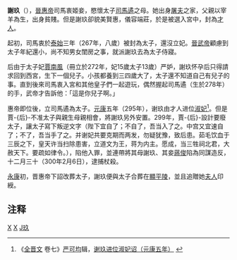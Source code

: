 {{東亞女性歷史人物
|名稱 =謝玖
|身份 =
|國家 =
|屆數 =
|最高職務 =
|前任 = 
|繼任 = 
|圖片名稱 =
|圖片大小 =
|圖片說明 =
|姓=[[謝姓|謝姓]]
|名=玖
|姓名=
|字=
|官職 =
|封爵 =
|封號 =
|位號=
|位階=
|品階=
|御稱號 =<!--日本皇族之稱號-->
|宮號1 =<!--日本皇族之宮號-->
|宮號2 =<!--朝鮮王族之宮號-->
|封地 =
|湯沐邑 =
|神號 =
|尊號 =
|族裔 = 
|信仰 = <!--指的是宗教信仰-->
|旗籍 =<!--清朝旗人專用-->
|氏族 =
|府邸 =
|世系 = 
|初名 =
|乳名 =<!--日本、朝鮮、琉球以外人物用-->
|幼名 =<!--日本人用-->
|兒名 =<!--朝鮮人用-->
|童名 =<!--琉球人用-->
|小字=
|號=
|法號=
|院號=
|其他名號=
|出生日期=
|出生地點=
|婚年=
|逝世日期=
|逝世地點=
|諡號=
|墓葬=
|祠廟=
|父親=
|嫡母=
|母親=
|夫=孝惠皇帝[[司馬衷|司馬衷]]
|婚姻名份=
|夫之父=孝武皇帝[[司馬炎|司馬炎]]
|夫之母=武元皇后[[楊豔|楊豔]]
|夫之嫡母=
|夫之元配=惠皇后[[賈南風|賈南風]]
|夫之正室=
|夫之繼室=惠皇后[[羊獻容|羊獻容]]
|夫之平妻=
|夫之側室=
|兄弟=
|姊妹=
|嫡兄弟=
|嫡姊妹=
|庶兄弟=
|庶姊妹=
|同胞兄弟=
|同胞姊妹=
|異母兄弟=
|異母姊妹=
|異父兄弟=
|異父姊妹=
|繼兄弟=
|繼姊妹=
|子=愍懷太子[[司馬遹|司馬遹]]
|女=
|養子=
|養女=
|繼子=
|繼女=
|其他親屬 =孫：南陽王[[司馬虨|司馬虨]]<br>孫：濮陽哀王[[司馬臧|司馬臧]]<br>孫：懷沖太孫[[司馬尚_(西晉)|司馬尚]]
|經歷 = 
|著作 =
|注釋=}}
'''謝玖'''（{{bd|3世纪|？|300年|2月6日|catIdx=X}}），[[晉惠帝|晉惠帝]]司馬衷姬妾，愍懷太子[[司馬遹|司馬遹]]之母。她出身[[屠夫|屠夫]]之家，父親以宰羊為生，出身貧賤。但是謝玖卻貌美賢惠，儀容端莊，於是被選入宮中，封為[[才人|才人]]。

起初，司馬衷於[[泰始_(西晋)|泰始]]三年（267年，八歲）被封為太子，還沒立妃。[[晉武帝|晉武帝]]顧慮到太子年紀還小，尚不知男女閨房之事，就派謝玖去為太子侍寢。

后由于太子妃[[賈南風|賈南風]]（冊立於272年，妃15歲太子13歲）严妒，謝玖怀孕后只得請求回到西宮，生下一個兒子。小孩都養到三四歲大了，太子還不知道自己有兒子的事。直到後來司馬衷入宮和其他皇子們一起遊玩，偶然握起司馬遹（生於278年）的手，武帝才告訴他：「這是你兒子啊。」

惠帝即位後，立司馬遹為太子。[[元康_(西晋)|元康]]五年（295年），谢玖由才人进位[[淑妃|淑妃]]<ref>《[[全晋文|全晋文]] 卷七》[[严可均|严可均]]辑，[http://gj.zdic.net/archive.php?aid-17665.html 谢玖进位淑妃诏（元康五年）] {{Wayback|url=http://gj.zdic.net/archive.php?aid-17665.html |date=20150701001810 }}</ref>。但是賈-{后}-不准太子與親生母親相會，將謝玖另外安置。299年，賈-{后}-設計要廢太子，讓太子寫下叛逆文字（陛下宜自了；不自了，吾当入了之。中宫又宜速自了；不了，吾当手了之。并谢妃共要克期而两发，勿疑犹豫，致后患。茹毛饮血于三辰之下，皇天许当扫除患害，立道文为王，蒋为内主。愿成，当三牲祠北君，大赦天下。要疏如律令。），陷他入罪，並連帶將其母謝玖、其妾[[蔣俊|蔣俊]]陷為同謀造反，十二月三十（300年2月6日），逮捕杖殺。

[[永康_(西晋)|永康]]初，晋惠帝下詔改葬太子，謝玖便與太子合葬在[[顯平陵|顯平陵]]，並且追贈她[[夫人_(位号)|夫人]]印綬。

== 注释 ==
<references/>

[[Category:西晋妃嫔|X]]
[[Category:西晋被处决者|X]]
[[Category:谢姓|J玖]]